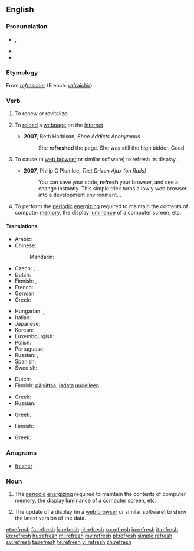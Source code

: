 ==English==

===Pronunciation===
* {{a|UK}} {{IPA|/ɹiˈfɹɛʃ/}}, {{X-SAMPA|/ri"frES/}}
* {{audio|en-us-refresh.ogg|Audio (US)}}
* {{rhymes|ɛʃ}}

===Etymology===
From {{etyl|fro}} ''[[refrescher]]'' (French: [[rafraîchir]])

===Verb===
{{wikipedia}}
{{en-verb|refresh|es}}

# To renew or revitalize.
# {{computing}} To [[reload]] a [[webpage]] on the [[internet]].
#* '''2007''', Beth Harbison, ''Shoe Addicts Anonymous''
#*: She '''refreshed''' the page. She was still the high bidder. Good.
# {{computing}} To cause (a [[web browser]] or similar software) to refresh its display.
#* '''2007''', Philip C Plumlee, ''Test Driven Ajax (on Rails)''
#*: You can save your code, '''refresh''' your browser, and see a change instantly. This simple trick turns a lowly web browser into a development environment...
# To perform the [[periodic]] [[energize|energizing]] required to maintain the contents of computer [[memory]], the display [[luminance]] of a computer screen, etc.<!--Or TV screen, or portable DVD player, or... -->

====Translations====
{{trans-top|To renew or revitalize}}
* Arabic: {{t|ar|جدد|tr=jáddada|sc=Arab}}
* Chinese:
*: Mandarin: {{t|cmn|提神|tr=tíshén|sc=Hans}}
* Czech: {{t|cs|občerstvit}}, {{t|cs|osvěžit}}
* Dutch: {{t-|nl|verfrissen}}
* Finnish: {{t-|fi|virkistää}}, {{t-|fi|piristää}}
* French: {{t+|fr|rafraîchir}}
* German: {{t-|de|erfrischen}}
* Greek: {{t|el|ανανεώνω|tr=ananeóno|sc=Grek}}
{{trans-mid}}
* Hungarian: {{t|hu|felüdít}}, {{t+|hu|felfrissít}}
* Italian: {{t-|it|rinfrescare}}
* Japanese: {{t|ja|爽やか|tr=さわやかにする, sawayaka ni suru|alt=爽やかにする|sc=Jpan}}
* Korean: {{t|ko|새롭게|tr=saeropge hada|alt=새롭게 하다|sc=Kore}}
* Luxembourgish: {{t|lb|erfrëschen}}
* Polish: {{t|pl|odświeżyć}}
* Portuguese: {{t+|pt|refrescar}}
* Russian: {{t|ru|освежать|tr=osvežátʹ|sc=Cyrl}} {{impf}}, {{t|ru|обновлять|tr=obnovljátʹ|sc=Cyrl}} {{impf}}
* Spanish: {{t-|es|refrescar}}
* Swedish: {{t|sv|uppfriska}}
{{trans-bottom}}

{{trans-top|To reload a webpage on the internet}}
* Dutch: {{t|nl|een webpagina herladen}}
* Finnish: [[päivittää]], [[ladata]] [[uudelleen]]
{{trans-mid}}
* Greek: {{t|el|ανανεώνω|tr=ananeóno|sc=Grek}}
* Russian: {{t|ru|обновлять|tr=obnovljátʹ|sc=Cyrl}} {{impf}}
{{trans-bottom}}

{{trans-top|Periodic energizing required to maintain the contents of computer memory}}
* Greek: {{t|el|ανανεώνω|tr=ananeóno|sc=Grek}}
{{trans-mid}}
{{trans-bottom}}

{{trans-top|Periodic energizing required to maintain the display luminence of a computer screen}}
* Finnish: {{t-|fi|virkistää}}
{{trans-mid}}
* Greek: {{t|el|ανανεώνω|tr=ananeóno|sc=Grek}}
{{trans-bottom}}

===Anagrams===
* [[fresher#English|fresher]]

===Noun===
{{en-noun|es}}

# The [[periodic]] [[energize|energizing]] required to maintain the contents of computer [[memory]], the display [[luminance]] of a computer screen, etc.<!--Or TV screen, or portable DVD player, or... -->
# {{computing}} The update of a display (in a [[web browser]] or similar software) to show the latest version of the data.

[[et:refresh]]
[[fa:refresh]]
[[fr:refresh]]
[[gl:refresh]]
[[ko:refresh]]
[[io:refresh]]
[[it:refresh]]
[[kn:refresh]]
[[hu:refresh]]
[[ml:refresh]]
[[my:refresh]]
[[pl:refresh]]
[[simple:refresh]]
[[sv:refresh]]
[[ta:refresh]]
[[te:refresh]]
[[vi:refresh]]
[[zh:refresh]]